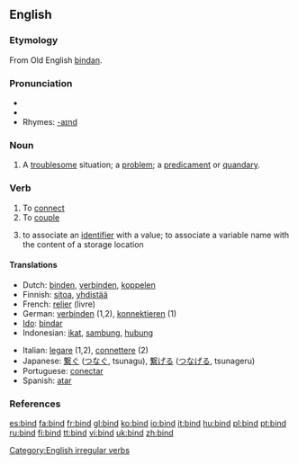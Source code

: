 ==English==

===Etymology===
From Old English [[bindan]].

===Pronunciation===
*{{IPA|/bʌɪnd/}}
*{{audio|en-us-bind.ogg|Audio (US)}}
*Rhymes: [[Rhymes:English:-aɪnd|-aɪnd]]

===Noun===
{{en-noun}}

#A [[troublesome]] situation; a [[problem]]; a [[predicament]] or [[quandary]].

===Verb===
{{en-verb|binds|binding|bound}}

# To [[connect]]
# To [[couple]]
# {{computing}} to associate an [[identifier]] with a value; to associate a variable name with the content of a storage location

====Translations====
{{top}}
*Dutch: [[binden]], [[verbinden]], [[koppelen]]
*Finnish: [[sitoa]], [[yhdistää]]
* French: [[relier]] (livre)
*German: [[verbinden]] (1,2), [[konnektieren]] (1)
*[[Ido]]: [[bindar]]
*Indonesian: [[ikat]], [[sambung]], [[hubung]]
{{mid}}
*Italian: [[legare]] (1,2), [[connettere]] (2)
*Japanese: [[繋ぐ]] ([[つなぐ]], tsunagu), [[繋げる]] ([[つなげる]], tsunageru)
*Portuguese: [[conectar]]
*Spanish: [[atar]]
{{bottom}}

===References===
{{R:Century 1911}}
{{R:Webster 1913}}

[[Category:English irregular verbs]]

[[es:bind]]
[[fa:bind]]
[[fr:bind]]
[[gl:bind]]
[[ko:bind]]
[[io:bind]]
[[it:bind]]
[[hu:bind]]
[[pl:bind]]
[[pt:bind]]
[[ru:bind]]
[[fi:bind]]
[[tt:bind]]
[[vi:bind]]
[[uk:bind]]
[[zh:bind]]